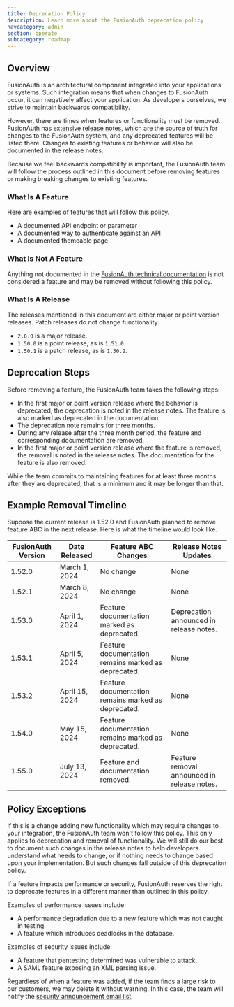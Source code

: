 ```yaml
---
title: Deprecation Policy
description: Learn more about the FusionAuth deprecation policy.
navcategory: admin
section: operate
subcategory: roadmap
---
```


## Overview

FusionAuth is an architectural component integrated into your applications or systems. Such integration means that when changes to FusionAuth occur, it can negatively affect your application. As developers ourselves, we strive to maintain backwards compatibility. 

However, there are times when features or functionality must be removed. FusionAuth has [extensive release notes](/docs/release-notes/), which are the source of truth for changes to the FusionAuth system, and any deprecated features will be listed there. Changes to existing features or behavior will also be documented in the release notes.

Because we feel backwards compatibility is important, the FusionAuth team will follow the process outlined in this document before removing features or making breaking changes to existing features.

### What Is A Feature

Here are examples of features that will follow this policy.

* A documented API endpoint or parameter
* A documented way to authenticate against an API
* A documented themeable page

### What Is Not A Feature

Anything not documented in the [FusionAuth technical documentation](/docs) is not considered a feature and may be removed without following this policy.

### What Is A Release

The releases mentioned in this document are either major or point version releases. Patch releases do not change functionality.

* `2.0.0` is a major release.
* `1.50.0` is a point release, as is `1.51.0`.
* `1.50.1` is a patch release, as is `1.50.2`.

## Deprecation Steps 

Before removing a feature, the FusionAuth team takes the following steps:

* In the first major or point version release where the behavior is deprecated, the deprecation is noted in the release notes. The feature is also marked as deprecated in the documentation.
* The deprecation note remains for three months.
* During any release after the three month period, the feature and corresponding documentation are removed.
* In the first major or point version release where the feature is removed, the removal is noted in the release notes. The documentation for the feature is also removed.

While the team commits to maintaining features for at least three months after they are deprecated, that is a minimum and it may be longer than that.

## Example Removal Timeline

Suppose the current release is 1.52.0 and FusionAuth planned to remove feature ABC in the next release. Here is what the timeline would look like.

| FusionAuth Version    | Date Released | Feature ABC Changes | Release Notes Updates |
| -------- | ------- | ------- | ------- |
| 1.52.0  | March 1, 2024 | No change | None |
| 1.52.1  | March 8, 2024 | No change | None |
| 1.53.0  | April 1, 2024 | Feature documentation marked as deprecated. | Deprecation announced in release notes. |
| 1.53.1  | April 5, 2024 | Feature documentation remains marked as deprecated. | None |
| 1.53.2  | April 15, 2024 | Feature documentation remains marked as deprecated. | None |
| 1.54.0  | May 15, 2024 | Feature documentation remains marked as deprecated. | None |
| 1.55.0  | July 13, 2024 | Feature and documentation removed. | Feature removal announced in release notes. |

## Policy Exceptions

If this is a change adding new functionality which may require changes to your integration, the FusionAuth team won't follow this policy. This only applies to deprecation and removal of functionality. We will still do our best to document such changes in the release notes to help developers understand what needs to change, or if nothing needs to change based upon your implementation. But such changes fall outside of this deprecation policy.

If a feature impacts performance or security, FusionAuth reserves the right to deprecate features in a different manner than outlined in this policy. 

Examples of performance issues include:

* A performance degradation due to a new feature which was not caught in testing.
* A feature which introduces deadlocks in the database.

Examples of security issues include:

* A feature that pentesting determined was vulnerable to attack.
* A SAML feature exposing an XML parsing issue. 

Regardless of when a feature was added, if the team finds a large risk to our customers, we may delete it without warning. In this case, the team will notify the [security announcement email list](/docs/operate/secure-and-monitor/securing#securing).
